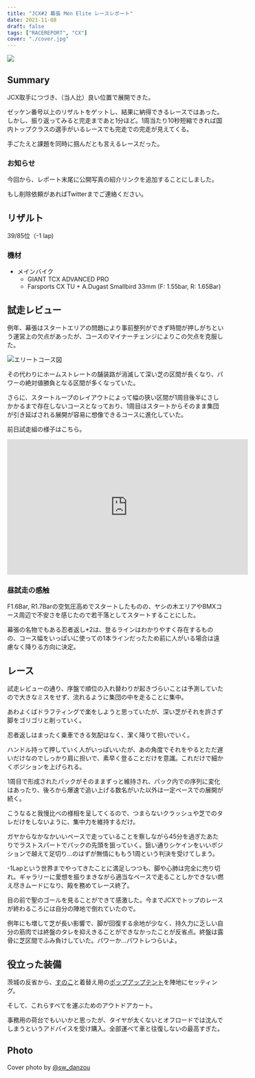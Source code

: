 ```yaml
---
title: "JCX#2 幕張 Men Elite レースレポート"
date: 2021-11-08
draft: false
tags: ["RACEREPORT", "CX"]
cover: "./cover.jpg"
---
```


![ ](./cover.jpg)

## Summary

JCX取手につづき、（当人比）良い位置で展開できた。

ゼッケン番号以上のリザルトをゲットし、結果に納得できるレースではあった。しかし、振り返ってみると完走まであと1分ほど。1周当たり10秒短縮できれば国内トップクラスの選手がいるレースでも完走での完走が見えてくる。

手ごたえと課題を同時に掴んだとも言えるレースだった。

### お知らせ

今回から、レポート末尾に公開写真の紹介リンクを追加することにしました。

もし削除依頼があればTwitterまでご連絡ください。

## リザルト

39/85位（-1 lap)

### 機材

- メインバイク
  - GIANT TCX ADVANCED PRO
  - Farsports CX TU + A.Dugast Smallbird 33mm (F: 1.55bar, R: 1.65Bar)

## 試走レビュー

例年、幕張はスタートエリアの問題により事前整列ができず時間が押しがちという運営上の欠点があったが、コースのマイナーチェンジによりこの欠点を克服した。

![エリートコース図](./course.png)

その代わりにホームストレートの舗装路が消滅して深い芝の区間が長くなり、パワーの絶対値勝負となる区間が多くなっていた。

さらに、スタートループのレイアウトによって幅の狭い区間が1周目後半にさしかかるまで存在しないコースとなっており、1周目はスタートからそのまま集団が引き延ばされる展開が容易に想像できるコースに進化していた。

前日試走組の様子はこちら。

<iframe
  width="560"
  height="315"
  src="https://www.youtube.com/embed/jqJWF2QAOfk?start=6"
  title="YouTube video player"
  frameborder="0"
  allow="accelerometer; autoplay; clipboard-write; encrypted-media; gyroscope; picture-in-picture"
  allowfullscreen
></iframe>

### 昼試走の感触

F1.6Bar, R1.7Barの空気圧高めでスタートしたものの、ヤシの木エリアやBMXコース周辺で不安さを感じたので若干落としてスタートすることにした。

幕張の名物でもある忍者返し\*2は、登るラインはわかりやすく存在するものの、コース幅をいっぱいに使っての1本ラインだったため前に人がいる場合は遠慮なく降りる方向に決定。

## レース

試走レビューの通り、序盤で順位の入れ替わりが起きづらいことは予測していたので大きなミスをせず、流れるように集団の中を走ることに集中。

あわよくばドラフティングで楽をしようと思っていたが、深い芝がそれを許さず脚をゴリゴリと削っていく。

忍者返しはまったく乗車できる気配はなく、潔く降りて担いでいく。

ハンドル持って押していく人がいっぱいいたが、あの角度でそれをやるとただ遅いだけなのでしっかり肩に担いで、素早く登ることだけを意識。これだけで細かくポジションを上げられる。

1周目で形成されたパックがそのままずっと維持され、パック内での序列に変化はあったり、後ろから爆速で追い上げる数名がいた以外は一定ペースでの展開が続く。

こうなると我慢比べの様相を呈してくるので、つまらないクラッシュや芝でのタレだけをしないように、集中力を維持するだけ。

ガヤからなかなかいいペースで走っていることを察しながら45分を過ぎたあたりでラストスパートでパックの先頭を狙っていく。狙い通りシケインをいいポジションで越えて足切り…のはずが無情にももう1周という判決を受けてしまう。

-1Lapという世界までやってきたことに満足しつつも、脚や心肺は完全に売り切れ。ギャラリーに愛想を振りまきながら適当なペースで走ることしかできない燃え尽きムードになり、殿を務めてレース終了。

目の前で聖のゴールを見ることができて感激した。今までJCXでトップのレースが終わるころには自分の陣地で倒れていたので。

例年にも増して芝が長い影響で、脚が回復する余地が少なく、持久力に乏しい自分の筋肉では終盤のタレを抑えきることができなかったことが反省点。終盤は露骨に芝区間でふみ負けしていた。パワーか…パワトレつらいよ。

## 役立った装備

茨城の反省から、[すのこ](https://amzn.to/3FipbXB)と着替え用の[ポップアップテント](https://amzn.to/3isxA0Q)を陣地にセッティング。

<LinkBox url="https://www.amazon.co.jp/gp/product/B00K1WWRYE/" isAmazonLink />

<LinkBox url="https://www.amazon.co.jp/gp/product/B017LI8HD0/" isAmazonLink />

そして、これらすべてを運ぶためのアウトドアカート。

<LinkBox url="https://www.amazon.co.jp/gp/product/B08P729HZ4/" isAmazonLink />

事務用の荷台でもいいかと思ったが、タイヤが太くないとオフロードでは沈んでしまうというアドバイスを受け購入。全部運べて車と往復しないの最高すぎた。

## Photo

Cover photo by [@sw_danzou](https://twitter.com/sw_danzou)
